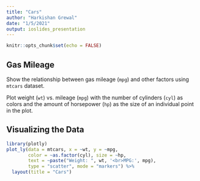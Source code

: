 ```yaml
---
title: "Cars"
author: "Harkishan Grewal"
date: "1/5/2021"
output: ioslides_presentation
---
```


```r
knitr::opts_chunk$set(echo = FALSE)
```

## Gas Mileage

Show the relationship between gas mileage (`mpg`) and other factors using 
`mtcars` dataset.

Plot weight (`wt`) vs. mileage (`mpg`) with the number of cylinders (`cyl`) as 
colors and the amount of horsepower (`hp`) as the size of an individual point 
in the plot.

## Visualizing the Data

```r
library(plotly)
plot_ly(data = mtcars, x = ~wt, y = ~mpg, 
        color = ~as.factor(cyl), size = ~hp,
        text = ~paste("Weight: ", wt, '<br>MPG:', mpg),
        type = "scatter", mode = "markers") %>%
  layout(title = "Cars")
```